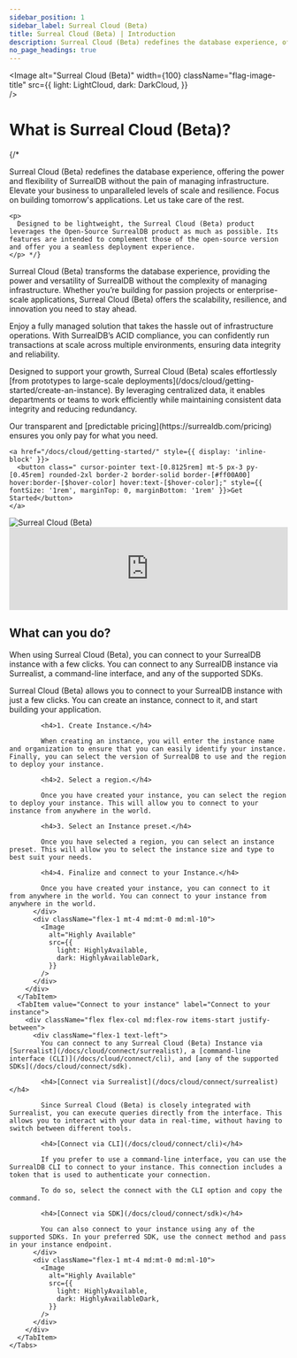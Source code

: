 ```yaml
---
sidebar_position: 1
sidebar_label: Surreal Cloud (Beta)
title: Surreal Cloud (Beta) | Introduction
description: Surreal Cloud (Beta) redefines the database experience, offering the power and flexibility of SurrealDB without the pain of managing infrastructure. Elevate your business to unparalleled levels of scale and resilience. Focus on building tomorrow's applications. Let us take care of the rest.
no_page_headings: true
---
```







<Image
alt="Surreal Cloud (Beta)"
width={100}
className="flag-image-title"
src={{
	light: LightCloud,
	dark: DarkCloud,
	}}  
/>

# What is Surreal Cloud (Beta)?

<div className="flex flex-col md:flex-row items-center justify-between">
  <div className="flex-1">
    {/* <p>
      Surreal Cloud (Beta) redefines the database experience, offering the power and flexibility of SurrealDB without the pain of managing infrastructure. Elevate your business to unparalleled levels of scale and resilience. Focus on building tomorrow's applications. Let us take care of the rest.
    </p>

    <p>
      Designed to be lightweight, the Surreal Cloud (Beta) product leverages the Open-Source SurrealDB product as much as possible. Its features are intended to complement those of the open-source version and offer you a seamless deployment experience.
    </p> */}

<p>
   Surreal Cloud (Beta) transforms the database experience, providing the power and versatility of SurrealDB without the complexity of managing infrastructure. Whether you’re building for passion projects or enterprise-scale applications, Surreal Cloud (Beta) offers the scalability, resilience, and innovation you need to stay ahead.
</p>

<p>
   Enjoy a fully managed solution that takes the hassle out of infrastructure operations. With SurrealDB’s ACID compliance, you can confidently run transactions at scale across multiple environments, ensuring data integrity and reliability.
</p>

<p>
   Designed to support your growth, Surreal Cloud (Beta) scales effortlessly [from prototypes to large-scale deployments](/docs/cloud/getting-started/create-an-instance). By leveraging centralized data, it enables departments or teams to work efficiently while maintaining consistent data integrity and reducing redundancy.
</p>

<p>
   Our transparent and [predictable pricing](https://surrealdb.com/pricing) ensures you only pay for what you need.
</p>

    <a href="/docs/cloud/getting-started/" style={{ display: 'inline-block' }}>
      <button class=" cursor-pointer text-[0.8125rem] mt-5 px-3 py-[0.45rem] rounded-2xl border-2 border-solid border-[#ff00A00] hover:border-[$hover-color] hover:text-[$hover-color];" style={{ fontSize: '1rem', marginTop: 0, marginBottom: '1rem' }}>Get Started</button>
    </a>

  </div>

  <div className="flex-1 mt-4 md:mt-0 md:ml-2.5">
    <Image
      alt="Surreal Cloud (Beta)"
      src={{
        light: CloudImageLight,
        dark: CloudImageDark,
      }}
    />
  </div>
</div>


<iframe
	width="100%"
	src="https://www.youtube.com/watch?v=U34cFaCnrb4"
	title="Surreal Cloud (Beta) Launch Video"
	frameborder="0"
	allow="accelerometer; autoplay; clipboard-write; encrypted-media; gyroscope; picture-in-picture; web-share"
	referrerpolicy="strict-origin-when-cross-origin"
	style={{ aspectRatio: 1.7, paddingTop: '20px' }}
	allowfullscreen
></iframe>

## What can you do? 

When using Surreal Cloud (Beta), you can connect to your SurrealDB instance with a few clicks. You can connect to any SurrealDB instance via Surrealist, a command-line interface, and any of the supported SDKs. 


<div className="flex flex-col items-start justify-between">
  <div className="w-full">
    <Tabs groupId="What can you do">
      <TabItem value="Create an instance" label="Create an instance" default>
        <div className="flex flex-col md:flex-row items-start justify-between">
          <div className="flex-1">
            Surreal Cloud (Beta) allows you to connect to your SurrealDB instance with just a few clicks. You can create an instance, connect to it, and start building your application.

            <h4>1. Create Instance.</h4>

            When creating an instance, you will enter the instance name and organization to ensure that you can easily identify your instance. Finally, you can select the version of SurrealDB to use and the region to deploy your instance.

            <h4>2. Select a region.</h4>

            Once you have created your instance, you can select the region to deploy your instance. This will allow you to connect to your instance from anywhere in the world.

            <h4>3. Select an Instance preset.</h4>

            Once you have selected a region, you can select an instance preset. This will allow you to select the instance size and type to best suit your needs.

            <h4>4. Finalize and connect to your Instance.</h4>

            Once you have created your instance, you can connect to it from anywhere in the world. You can connect to your instance from anywhere in the world.
          </div>
          <div className="flex-1 mt-4 md:mt-0 md:ml-10">
            <Image
              alt="Highly Available"
              src={{
                light: HighlyAvailable,
                dark: HighlyAvailableDark,
              }}  
            />
          </div>
        </div>
      </TabItem>
      <TabItem value="Connect to your instance" label="Connect to your instance">
        <div className="flex flex-col md:flex-row items-start justify-between">
          <div className="flex-1 text-left">
            You can connect to any Surreal Cloud (Beta) Instance via [Surrealist](/docs/cloud/connect/surrealist), a [command-line interface (CLI)](/docs/cloud/connect/cli), and [any of the supported SDKs](/docs/cloud/connect/sdk).

            <h4>[Connect via Surrealist](/docs/cloud/connect/surrealist)</h4>

            Since Surreal Cloud (Beta) is closely integrated with Surrealist, you can execute queries directly from the interface. This allows you to interact with your data in real-time, without having to switch between different tools.

            <h4>[Connect via CLI](/docs/cloud/connect/cli)</h4>

            If you prefer to use a command-line interface, you can use the SurrealDB CLI to connect to your instance. This connection includes a token that is used to authenticate your connection.

            To do so, select the connect with the CLI option and copy the command.

            <h4>[Connect via SDK](/docs/cloud/connect/sdk)</h4>

            You can also connect to your instance using any of the supported SDKs. In your preferred SDK, use the connect method and pass in your instance endpoint.
          </div>
          <div className="flex-1 mt-4 md:mt-0 md:ml-10">
            <Image
              alt="Highly Available"
              src={{
                light: HighlyAvailable,
                dark: HighlyAvailableDark,
              }}  
            />
          </div>
        </div>
      </TabItem>
    </Tabs>
  </div>
</div>


